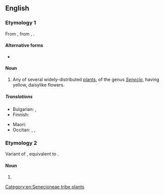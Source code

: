 ==English==

===Etymology 1===
From {{etyl|enm|en}} {{m|enm|grundeswulie|grundeswülie}}, from {{etyl|ang|en}} {{m|ang|grundeswyliġe}}, {{m|ang|grundeswelġe||groundsel}}.

====Alternative forms====
* {{l|en|grunsel}}

====Noun====
{{wikipedia}}
{{en-noun}}

# Any of several widely-distributed [[plant]]s, of the genus ''[[Senecio]]'', having yellow, daisylike flowers.

=====Translations=====
{{trans-top|Senecio}}
* Bulgarian: {{t|bg|спореж|m}}, {{t|bg|кръстец|m}}
* Finnish: {{t+|fi|villakko}}
{{trans-mid}}
* Maori: {{t|mi|hāka}}
* Occitan: {{t|oc|saniçon|m}}, {{t|oc|seniçon|m}}, {{t|oc|sirincon|m}}
{{trans-bottom}}

===Etymology 2===
Variant of {{m|en|groundsill}}, equivalent to {{compound|ground|sill|lang=en}}.

====Noun====
{{en-noun}}

# {{alternative form of|groundsill|lang=en}}

[[Category:en:Senecioneae tribe plants]]
